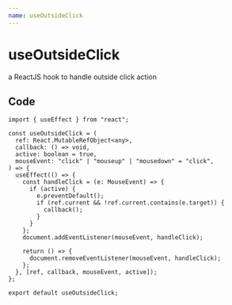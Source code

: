 ```yaml
---
name: useOutsideClick
---
```


# useOutsideClick

a ReactJS hook to handle outside click action

## Code

```tsx
import { useEffect } from "react";

const useOutsideClick = (
  ref: React.MutableRefObject<any>,
  callback: () => void,
  active: boolean = true,
  mouseEvent: "click" | "mouseup" | "mousedown" = "click",
) => {
  useEffect(() => {
    const handleClick = (e: MouseEvent) => {
      if (active) {
        e.preventDefault();
        if (ref.current && !ref.current.contains(e.target)) {
          callback();
        }
      }
    };
    document.addEventListener(mouseEvent, handleClick);

    return () => {
      document.removeEventListener(mouseEvent, handleClick);
    };
  }, [ref, callback, mouseEvent, active]);
};

export default useOutsideClick;
```
